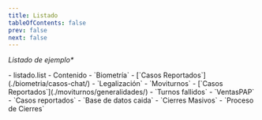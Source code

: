 ```yaml
---
title: Listado
tableOfContents: false 
prev: false
next: false
---
```



_Listado de ejemplo*_

<FileTree>
- listado.list 
- Contenido
  - `Biometría`
    - [`Casos Reportados`](./biometria/casos-chat/)
    - `Legalización`
  - `Moviturnos`
    - [`Casos Reportados`](./moviturnos/generalidades/)
    - `Turnos fallidos`
  - `VentasPAP`
    - `Casos reportados`
    - `Base de datos caida`
  - `Cierres Masivos`
    - `Proceso de Cierres`

</FileTree>
  
 